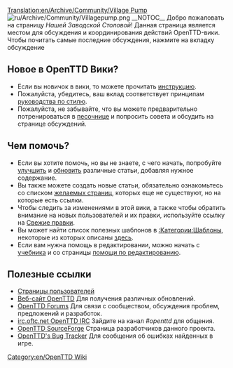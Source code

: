 [[Translation:en/Archive/Community/Village Pump]]
{{ru/Перевод|en/Archive/Community/Village Pump|0}}
[[File:ru/Archive/Community/Villagepump.png|right]]
__NOTOC__
Добро пожаловать на страницу ''Нашей Заводской Столовой''! Данная страница является местом для обсуждения и координирования действий OpenTTD-вики. Чтобы почитать самые последние обсуждения, нажмите на вкладку обсуждение 


==Новое в OpenTTD Вики? ==
* Если вы новичок в вики, то можете прочитать [[en/Tutorial|инструкцию]].
* Пожалуйста, убедитесь, ваш вклад соответствует  принципам [[en/Wiki/Manual of Style|руководства по стилю]].
* Пожалуйста, не забывайте, что вы можете предварительно потренироваться в [[en/Sandbox|песочнице]] и попросить совета и обсудить на странице обсуждений.

==Чем помочь?==
* Если вы хотите помочь, но вы не знаете, с чего начать, попробуйте [[:Category:en/Articles to be expanded|улучшить]] и [[:Category:en/Articles to be updated|обновить]] различные статьи, добавляя нужное содержание.
* Вы также можете создать новые статьи, обязательно ознакомьтесь со списком [[Special:Wantedpages|желаемых страниц]], которых еще не существуют, но на которые есть ссылки.
* Чтобы следить за изменениями в этой вики, а также чтобы обратить внимание на новых пользователей и их правки, используйте ссылку на [[Special:RecentChanges|Свежие правки]].
* Вы может найти список полезных шаблонов в [[:Category:en/Templates|:Категории:Шаблоны]], некоторые из которых описаны [[en/Wiki/Templates|здесь]].
* Если вам нужна помощь в редактировании, можно начать с [[en/Tutorial|учебника]] и со страницы [[en/Editing help|помощи по редактированию]].

== Полезные ссылки ==
* [[:Category:en/Users|Страницы пользователей]]
* [http://www.openttd.org/ Веб-сайт OpenTTD] Для получения различных обновлений.
* [http://forum.openttd.org OpenTTD Forums] Для связи с сообществом, обсуждения проблем, предложений и разработок.
* [irc://irc.oftc.net/openttd irc.oftc.net OpenTTD  IRC] Зайдите на канал ''#openttd'' для общения.
* [http://sourceforge.net/projects/openttd/ OpenTTD SourceForge] Страница разработчиков данного проекта.
* [http://bugs.openttd.org/ OpenTTD's Bug Tracker] Для сообщения об ошибках найденных в игре.

[[Category:en/OpenTTD Wiki]]